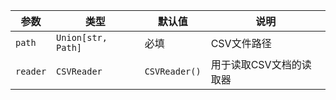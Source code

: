| 参数 | 类型 | 默认值 | 说明 |
| --- | --- | --- | --- |
| `path` | `Union[str, Path]` | 必填 | CSV文件路径 |
| `reader` | `CSVReader` | `CSVReader()` | 用于读取CSV文档的读取器 |